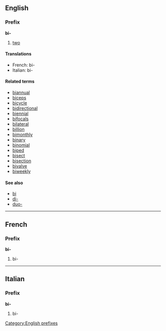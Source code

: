 ==English==
===Prefix===
'''bi-'''

#[[two]]

====Translations====
*French: bi-
*Italian: bi-

====Related terms====
*[[biannual]]
*[[biceps]]
*[[bicycle]]
*[[bidirectional]]
*[[biennial]]
*[[bifocals]]
*[[bilateral]]
*[[billion]]
*[[bimonthly]]
*[[binary]]
*[[binomial]]
*[[biped]]
*[[bisect]]
*[[bisection]]
*[[bivalve]]
*[[biweekly]]

====See also====
*[[bi]]
*[[di-]]
*[[duo-]]

----
==French==
===Prefix===
'''bi-'''

#bi-

----
==Italian==
===Prefix===
'''bi-'''

#bi-

[[Category:English prefixes]]